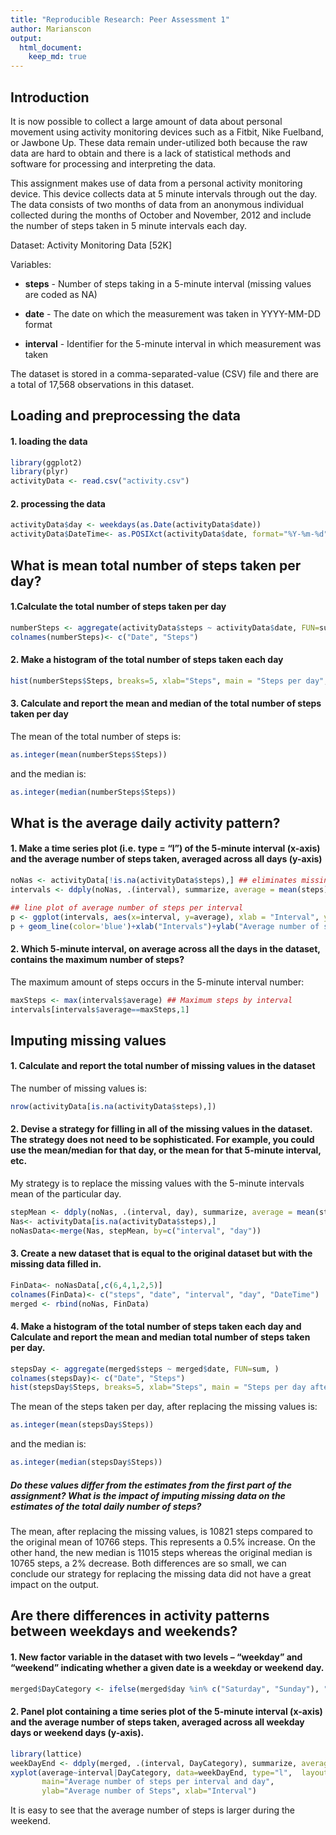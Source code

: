```yaml
---
title: "Reproducible Research: Peer Assessment 1"
author: Marianscon
output: 
  html_document:
    keep_md: true
---
```



## Introduction

It is now possible to collect a large amount of data about personal movement using activity monitoring devices such as a Fitbit, Nike Fuelband, or Jawbone Up. These data remain under-utilized both because the raw data are hard to obtain and there is a lack of statistical methods and software for processing and interpreting the data.

This assignment makes use of data from a personal activity monitoring device. This device collects data at 5 minute intervals through out the day. The data consists of two months of data from an anonymous individual collected during the months of October and November, 2012 and include the number of steps taken in 5 minute intervals each day.

Dataset: Activity Monitoring Data [52K]

Variables: 

* **steps** - Number of steps taking in a 5-minute interval (missing values are coded as NA)

* **date** - The date on which the measurement was taken in YYYY-MM-DD format

* **interval** - Identifier for the 5-minute interval in which measurement was taken

The dataset is stored in a comma-separated-value (CSV) file and there are a total of 17,568 observations in this dataset.

## Loading and preprocessing the data

#### 1. loading the data
```r
library(ggplot2)
library(plyr)
activityData <- read.csv("activity.csv")
```
#### 2. processing the data
```r
activityData$day <- weekdays(as.Date(activityData$date))
activityData$DateTime<- as.POSIXct(activityData$date, format="%Y-%m-%d")
```
## What is mean total number of steps taken per day?
#### 1.Calculate the total number of steps taken per day

```r
numberSteps <- aggregate(activityData$steps ~ activityData$date, FUN=sum, )
colnames(numberSteps)<- c("Date", "Steps")
```

#### 2. Make a histogram of the total number of steps taken each day
```r
hist(numberSteps$Steps, breaks=5, xlab="Steps", main = "Steps per day", col='darkturquoise')
```

#### 3. Calculate and report the mean and median of the total number of steps taken per day

The mean of the total number of steps is:
```r
as.integer(mean(numberSteps$Steps)) 
```

and the median is:
```r
as.integer(median(numberSteps$Steps)) 
```

## What is the average daily activity pattern?

#### 1. Make a time series plot (i.e. type = "l") of the 5-minute interval (x-axis) and the average number of steps taken, averaged across all days (y-axis)
 
```r
noNas <- activityData[!is.na(activityData$steps),] ## eliminates missing values 
intervals <- ddply(noNas, .(interval), summarize, average = mean(steps))

## line plot of average number of steps per interval
p <- ggplot(intervals, aes(x=interval, y=average), xlab = "Interval", ylab="Average number of steps", )
p + geom_line(color='blue')+xlab("Intervals")+ylab("Average number of steps")+ggtitle("Average number of steps per interval")
```

#### 2. Which 5-minute interval, on average across all the days in the dataset, contains the maximum number of steps?

The maximum amount of steps occurs in the 5-minute interval number:
```r
maxSteps <- max(intervals$average) ## Maximum steps by interval
intervals[intervals$average==maxSteps,1]
```

## Imputing missing values

#### 1. Calculate and report the total number of missing values in the dataset 

The number of missing values is:

```R
nrow(activityData[is.na(activityData$steps),])
```

#### 2. Devise a strategy for filling in all of the missing values in the dataset. The strategy does not need to be sophisticated. For example, you could use the mean/median for that day, or the mean for that 5-minute interval, etc.

My strategy is to replace the missing values with the 5-minute intervals mean of the particular day.
```r

stepMean <- ddply(noNas, .(interval, day), summarize, average = mean(steps))
Nas<- activityData[is.na(activityData$steps),]
noNasData<-merge(Nas, stepMean, by=c("interval", "day"))    
```    
    
#### 3. Create a new dataset that is equal to the original dataset but with the missing data filled in.
```r
FinData<- noNasData[,c(6,4,1,2,5)]
colnames(FinData)<- c("steps", "date", "interval", "day", "DateTime")
merged <- rbind(noNas, FinData)    
```    
    
#### 4. Make a histogram of the total number of steps taken each day and Calculate and report the mean and median total number of steps taken per day. 

```r
stepsDay <- aggregate(merged$steps ~ merged$date, FUN=sum, )
colnames(stepsDay)<- c("Date", "Steps")
hist(stepsDay$Steps, breaks=5, xlab="Steps", main = "Steps per day after replacing missing values", col="darkorchid1")
```

The mean of the steps taken per day, after replacing the missing values is:
```r
as.integer(mean(stepsDay$Steps))
```
and the median is:
```r
as.integer(median(stepsDay$Steps))
```

##### Do these values differ from the estimates from the first part of the assignment? What is the impact of imputing missing data on the estimates of the total daily number of steps?

The mean, after replacing the missing values, is 10821 steps compared to the original mean of 10766 steps. This represents a 0.5% increase. On  the other hand, the new median is 11015 steps whereas the original median is 10765 steps, a 2% decrease. Both differences are so small, we can conclude our strategy for replacing the missing data did not have a great impact on the output. 

## Are there differences in activity patterns between weekdays and weekends?
   
#### 1. New factor variable in the dataset with two levels – “weekday” and “weekend” indicating whether a given date is a weekday or weekend day.

```r
merged$DayCategory <- ifelse(merged$day %in% c("Saturday", "Sunday"), "Weekend", "Weekdays")
```

#### 2. Panel plot containing a time series plot of the 5-minute interval (x-axis) and the average number of steps taken, averaged across all weekday days or weekend days (y-axis). 

```r
library(lattice)
weekDayEnd <- ddply(merged, .(interval, DayCategory), summarize, average = mean(steps))
xyplot(average~interval|DayCategory, data=weekDayEnd, type="l",  layout = c(1,2),
       main="Average number of steps per interval and day", 
       ylab="Average number of Steps", xlab="Interval")
```

It is easy to see that the average number of steps is larger during the weekend. 
